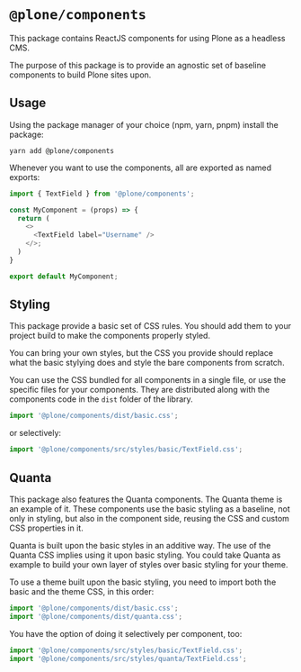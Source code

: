 
<Meta title="Introduction" />


# `@plone/components`

This package contains ReactJS components for using Plone as a headless CMS.

The purpose of this package is to provide an agnostic set of baseline components to build Plone sites upon.

## Usage

Using the package manager of your choice (npm, yarn, pnpm) install the package:

```shell
yarn add @plone/components
```

Whenever you want to use the components, all are exported as named exports:

```ts
import { TextField } from '@plone/components';

const MyComponent = (props) => {
  return (
    <>
      <TextField label="Username" />
    </>;
  )
}

export default MyComponent;
```

## Styling

This package provide a basic set of CSS rules.
You should add them to your project build to make the components properly styled.

You can bring your own styles, but the CSS you provide should replace what the basic stylying does and style the bare components from scratch.

You can use the CSS bundled for all components in a single file, or use the specific files for your components.
They are distributed along with the components code in the `dist` folder of the library.

```js
import '@plone/components/dist/basic.css';
```

or selectively:

```js
import '@plone/components/src/styles/basic/TextField.css';
```


## Quanta

This package also features the Quanta components.
The Quanta theme is an example of it.
These components use the basic styling as a baseline, not only in styling, but also in the component side, reusing the CSS and custom CSS properties in it.

Quanta is built upon the basic styles in an additive way.
The use of the Quanta CSS implies using it upon basic styling.
You could take Quanta as example to build your own layer of styles over basic styling for your theme.

To use a theme built upon the basic styling, you need to import both the basic and the theme CSS, in this order:

```js
import '@plone/components/dist/basic.css';
import '@plone/components/dist/quanta.css';
```

You have the option of doing it selectively per component, too:

```js
import '@plone/components/src/styles/basic/TextField.css';
import '@plone/components/src/styles/quanta/TextField.css';
```
